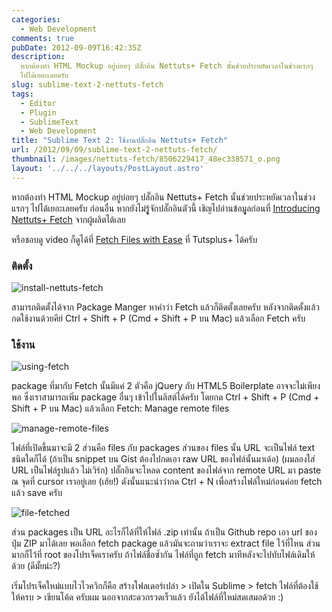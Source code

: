 ```yaml
---
categories:
  - Web Development
comments: true
pubDate: 2012-09-09T16:42:35Z
description:
  หากต้องทำ HTML Mockup อยู่บ่อยๆ ปลั๊กอิน Nettuts+ Fetch นั้นช่วยประหยัดเวลาในช่วงแรกๆ
  ไปได้เยอะเลยครับ
slug: sublime-text-2-nettuts-fetch
tags:
  - Editor
  - Plugin
  - SublimeText
  - Web Development
title: "Sublime Text 2: ใช้งานปลั๊กอิน Nettuts+ Fetch"
url: /2012/09/09/sublime-text-2-nettuts-fetch/
thumbnail: /images/nettuts-fetch/8506229417_48ec338571_o.png
layout: '../../../layouts/PostLayout.astro'
---
```


หากต้องทำ HTML Mockup อยู่บ่อยๆ ปลั๊กอิน Nettuts+ Fetch นั้นช่วยประหยัดเวลาในช่วงแรกๆ ไปได้เยอะเลยครับ ก่อนอื่น หากยังไม่รูู้จักปลั๊กอินตัวนี้ เชิญไปอ่านข้อมููลก่อนที่ [Introducing Nettuts+ Fetch](https://code.tutsplus.com/articles/introducing-nettuts-fetch--net-23490) จากผู้ผลิตได้เลย

หรือชอบดู video ก็ดูได้ที่ [Fetch Files with Ease](https://tutsplus.com/lesson/fetch-files-with-ease/) ที่ Tutsplus+ ได้ครับ

### ติดตั้ง

![install-nettuts-fetch](/images/nettuts-fetch/8506229417_48ec338571_o.png)

สามารถติดตั้งได้จาก Package Manger หาคำว่า Fetch แล้วก็ติดตั้งเลยครับ หลังจากติดตั้งแล้วกดใช้งานด้วยคีย์ Ctrl + Shift + P (Cmd + Shift + P บน Mac) แล้วเลือก Fetch ครับ

### ใช้งาน

![using-fetch](/images/nettuts-fetch/8507342672_f6d71e2376_o.png)

package ที่มากับ Fetch นั้นมีแค่ 2 ตัวคือ jQuery กับ HTML5 Boilerplate อาจจะไม่เพียงพอ ซึ่งเราสามารถเพิ่ม package อื่นๆ เข้าไปในลิสต์ได้ครับ โดยกด Ctrl + Shift + P (Cmd + Shift + P บน Mac) แล้วเลือก Fetch: Manage remote files

![manage-remote-files](/images/nettuts-fetch/8506234847_6d5d504ed6_z.jpg)

ไฟล์ที่เปิดขึ้นมาจะมี 2 ส่วนคือ files กับ packages ส่วนของ files นั้น URL จะเป็นไฟล์ text ชนิดใดก็ได้ (ถ้าเป็น snippet บน Gist ต้องไปกดเอา raw URL ของไฟล์นั้นมาเด้อ) (ผมลองใส่ URL เป็นไฟล์รูปแล้ว ไม่เวิร์ก) ปลั๊กอินจะโหลด content ของไฟล์จาก remote URL มา paste ณ จุดที่ cursor เราอยู่เลย (เฮ้ย!) ดังนั้นแนะนำว่ากด Ctrl + N เพื่อสร้างไฟล์ใหม่ก่อนค่อย fetch แล้ว save ครับ

![file-fetched](/images/nettuts-fetch/8506239899_2ace529034_z.jpg)

ส่วน packages เป็น URL อะไรก็ได้ที่ให้ไฟล์ .zip เท่านั้น ถ้าเป็น Github repo เอา url ของปุ่ม ZIP มาได้เลย พอเลือก fetch package แล้วมันจะถามว่าเราจะ extract file ไว้ที่ไหน ส่วนมากก็ไว้ที่ root ของโปรเจ็คเราครับ ถ้าไฟล์ชื่อซ้ำกัน ไฟล์ที่ถูก fetch มาทีหลังจะไปทับไฟล์เดิมให้ด้วย (ดีมั้ยน่ะ?)

เริ่มโปรเจ็คใหม่แบบไวไวควิกก็คือ สร้างโฟลเดอร์เปล่า > เปิดใน Sublime > fetch ไฟล์ที่ต้องใช้ให้ครบ > เขียนโค้ด ครับผม นอกจากสะดวกรวดเร็วแล้ว ยังได้ไฟล์ที่ใหม่สดเสมอด้วย :)
